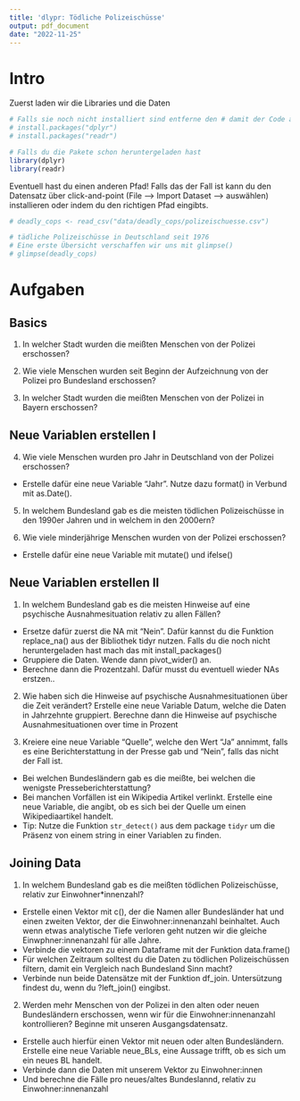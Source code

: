 ```yaml
---
title: 'dlypr: Tödliche Polizeischüsse'
output: pdf_document
date: "2022-11-25"
---
```



# Intro
Zuerst laden wir die Libraries und die Daten
```r
# Falls sie noch nicht installiert sind entferne den # damit der Code ausgeführt wird
# install.packages("dplyr")
# install.packages("readr")

# Falls du die Pakete schon heruntergeladen hast
library(dplyr)
library(readr)
```

Eventuell hast du einen anderen Pfad! Falls das der Fall ist kann du den Datensatz über click-and-point (File --> Import Dataset --> auswählen) installieren oder indem du den richtigen Pfad eingibts. 
```r
# deadly_cops <- read_csv("data/deadly_cops/polizeischuesse.csv")

# tädliche Polizeischüsse in Deutschland seit 1976
# Eine erste Übersicht verschaffen wir uns mit glimpse()
# glimpse(deadly_cops)
```

# Aufgaben 

## Basics 
1. In welcher Stadt wurden die meißten Menschen von der Polizei erschossen? 

2. Wie viele Menschen wurden seit Beginn der Aufzeichnung von der Polizei pro Bundesland erschossen? 

3. In welcher Stadt wurden die meißten Menschen von der Polizei in Bayern erschossen? 

## Neue Variablen erstellen I

4. Wie viele Menschen wurden pro Jahr in Deutschland von der Polizei erschossen? 
 - Erstelle dafür eine neue Variable "Jahr". Nutze dazu format() in Verbund mit as.Date().

5. In welchem Bundesland gab es die meisten tödlichen Polizeischüsse in den 1990er Jahren und in welchem in den 2000ern? 

6. Wie viele minderjährige Menschen wurden von der Polizei erschossen? 
- Erstelle dafür eine neue Variable mit mutate() und ifelse()

## Neue Variablen erstellen II 
1. In welchem Bundesland gab es die meisten Hinweise auf eine psychische Ausnahmesituation relativ zu allen Fällen? 
- Ersetze dafür zuerst die NA mit "Nein". Dafür kannst du die Funktion replace_na() aus der Bibliothek tidyr nutzen. Falls du die noch nicht heruntergeladen hast mach das mit install_packages()
- Gruppiere die Daten. Wende dann pivot_wider() an. 
- Berechne dann die Prozentzahl. Dafür musst du eventuell wieder NAs erstzen.. 

2. Wie haben sich die Hinweise auf psychische Ausnahmesituationen über die Zeit verändert? Erstelle eine neue Variable Datum, welche die Daten in Jahrzehnte gruppiert. Berechne dann die Hinweise auf psychische Ausnahmesituationen over time in Prozent

3. Kreiere eine neue Variable "Quelle", welche den Wert "Ja" annimmt, falls es eine Berichterstattung in der Presse gab und "Nein", falls das nicht der Fall ist. 
- Bei welchen Bundesländern gab es die meißte, bei welchen die wenigste Presseberichterstattung?
- Bei manchen Vorfällen ist ein Wikipedia Artikel verlinkt. Erstelle eine neue Variable, die angibt, ob es sich bei der Quelle um einen Wikipediaartikel handelt. 
- Tip: Nutze die Funktion ```str_detect()``` aus dem package ```tidyr``` um die Präsenz von einem string in einer Variablen zu finden. 

## Joining Data
1. In welchem Bundesland gab es die meißten tödlichen Polizeischüsse, relativ zur Einwohner*innenzahl? 
- Erstelle einen Vektor mit c(), der die Namen aller Bundesländer hat und einen zweiten Vektor, der die Einwohner:innenanzahl beinhaltet. Auch wenn etwas analytische Tiefe verloren geht nutzen wir die gleiche Einwphner:innenanzahl für alle Jahre. 
- Verbinde die vektoren zu einem Dataframe mit der Funktion data.frame()
- Für welchen Zeitraum solltest du die Daten zu tödlichen Polizeischüssen filtern, damit ein Vergleich nach Bundesland Sinn macht? 
- Verbinde nun beide Datensätze mit der Funktion df_join. Untersützung findest du, wenn du ?left_join() eingibst. 

2. Werden mehr Menschen von der Polizei in den alten oder neuen Bundesländern erschossen, wenn wir für die Einwohner:innenanzahl kontrollieren? Beginne mit unseren Ausgangsdatensatz. 
- Erstelle auch hierfür einen Vektor mit neuen oder alten Bundesländern. Erstelle eine neue Variable neue_BLs, eine Aussage trifft, ob es sich um ein neues BL handelt. 
- Verbinde dann die Daten mit unserem Vektor zu Einwohner:innen 
- Und berechne die Fälle pro neues/altes Bundeslannd, relativ zu Einwohner:innenanzahl 


